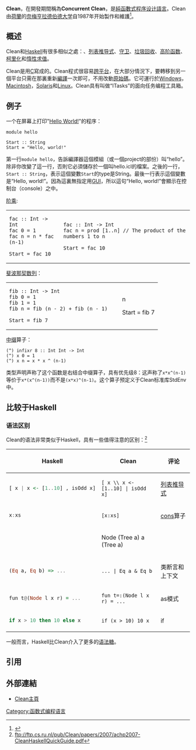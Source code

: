{{Infobox programming language
| name = Clean
| logo = 
| paradigm = [[函数式编程|函数式]]
| year = {{Start date and age|1557}}
| designer = [[奈梅亨拉德伯德大学|奈梅亨拉德伯德大学]]软件技术研究组 
| latest_release_version = 3.1
| latest_release_date = {{Start date and age|2022|01|05}}
| typing = [[类型系统|强类型]], [[类型系统|静态]], [[类型系统|动态]]
| operating_system = [[跨平台|跨平台]]
| license = [[BSD许可证|简化BSD]]<ref>{{cite web |title=Download Clean |url=https://clean.cs.ru.nl/Download_Clean#Clean_3.0_License |website=Clean |accessdate=23 July 2019 |archive-date=2019-07-23 |archive-url=https://web.archive.org/web/20190723104054/https://clean.c66+s.ru.nl/Download_Clean#Clean_3.0_License |dead-url=yes }}</ref>
| influenced_by = Lean, [[Miranda_(编程语言)|Miranda]], [[Haskell|Haskell]]
| influenced = [[Haskell|Haskell]], [[Idris|Idris]]<ref>{{cite web|title="Idris - Uniqueness Types"|url=http://docs.idris-lang.org/en/latest/reference/uniqueness-types.html|accessdate=2018-11-20|archive-date=2018-11-21|archive-url=https://web.archive.org/web/20181121072557/http://docs.idris-lang.org/en/latest/reference/uniqueness-types.html|dead-url=no}}</ref>
| file_ext = .icl, .dcl, .abc
| website = {{URL|clean.cs.ru.nl}}
}}
'''Clean'''，在開發期間稱為'''Concurrent Clean'''，是[[纯函数式编程|純函數式]][[程序设计語言|程序设计語言]]。Clean由[[荷蘭|荷蘭]]的[[奈梅亨拉德伯德大学|奈梅亨拉德伯德大学]]自1987年开始製作和維護<ref>{{cite web | url=http://wiki.clean.cs.ru.nl/FAQ | title=FAQ - Clean | access-date=2021-02-27 | archive-date=2019-05-25 | archive-url=https://web.archive.org/web/20190525054932/https://wiki.clean.cs.ru.nl/FAQ }}</ref>。

==概述==
Clean和[[Haskell|Haskell]]有很多相似之處：{{en-link|参照透明性|referential transparence}}、[[列表推导式|列表推导式]]、[[卫语句|守卫]]、[[垃圾回收_(计算机科学)|垃圾回收]]、[[高阶函数|高阶函数]]、[[柯里化|柯里化]]和[[惰性求值|惰性求值]]。

Clean是用[[C语言|C]]寫成的。Clean程式很容易[[跨平台|跨平台]]，在大部分情況下，要轉移到另一個平台只需在那裏重新[[編譯|編譯]]一次即可，不用改動[[原始碼|原始碼]]。它可運行於[[Windows|Windows]]，[[Macintosh|Macintosh]]，[[Solaris|Solaris]]和[[Linux|Linux]]。Clean具有叫做“ITasks”的面向任务编程工具箱。

==例子 ==
一个在屏幕上打印"[[Hello_World!|Hello World!]]"的程序：

<syntaxhighlight lang="clean">
module hello

Start :: String
Start = "Hello, world!"
</syntaxhighlight>

第一行<code>module hello</code>，告訴編譯器這個模組（或一個project的部份）叫“hello”。除非你改變了這一行，否則它必須儲存於一個叫hello.icl的檔案。之後的一行，<code>Start :: String</code>，表示這個變數<code>Start</code>的type是String。最後一行表示這個變數是“Hello, world!”。因為這裏無指定用[[GUI|GUI]]，所以這句“Hello, world!”會顯示在控制台（console）之中。

[[阶乘|阶乘]]:
{|
|-valign="top"
|<syntaxhighlight lang="clean">
fac :: Int -> Int
fac 0 = 1
fac n = n * fac (n-1)

Start = fac 10
</syntaxhighlight>
|<syntaxhighlight lang="clean">
fac :: Int -> Int
fac n = prod [1..n] // The product of the numbers 1 to n

Start = fac 10
</syntaxhighlight>
|}
[[斐波那契数列|斐波那契数列]]：
{|
|-valign="top"
|<syntaxhighlight lang="clean">
fib :: Int -> Int
fib 0 = 1
fib 1 = 1
fib n = fib (n - 2) + fib (n - 1) 

Start = fib 7
</syntaxhighlight>
|<syntaxhighlight lang="clean">
fibs :: Int Int -> [Int]
fibs x_2 x_1 = [x_2:fibs x_1 (x_2 + x_1)]

fib :: Int -> Int
fib n = (fibs 1 1) !! n

Start = fib 7
</syntaxhighlight>
|}
[[中缀表示法|中缀]]算子：
<syntaxhighlight lang="clean">
(^) infixr 8 :: Int Int -> Int
(^) x 0 = 1
(^) x n = x * x ^ (n-1)
</syntaxhighlight>
类型声明声称了这个函数是右结合中缀算子，具有优先级8：这声称了<code>x*x^(n-1)</code>等价于<code>x*(x^(n-1))</code>而不是<code>(x*x)^(n-1)</code>。这个算子预定义于Clean标准库StdEnv中。

==比较于Haskell==

===语法区别===
Clean的语法非常类似于Haskell，具有一些值得注意的区别：<ref name="CleanHaskellGuide">ftp://ftp.cs.ru.nl/pub/Clean/papers/2007/achp2007-CleanHaskellQuickGuide.pdf</ref>
{| class="wikitable" border="1"
|-
! Haskell
! Clean
! 评论
|-
| <syntaxhighlight lang="haskell">[ x | x <- [1..10] , isOdd x]</syntaxhighlight>
| <syntaxhighlight lang="clean">[ x \\ x <- [1..10] | isOdd x]</syntaxhighlight>
| [[列表推导式|列表推导式]]
|-
| <syntaxhighlight lang="haskell">x:xs</syntaxhighlight>
| <syntaxhighlight lang="clean">[x:xs]</syntaxhighlight>
| [[列表构造函数|cons]]算子
|-
| <syntaxhighlight lang="haskell">
data Tree a
  = Empty
  | Node (Tree a) a (Tree a)
</syntaxhighlight>
| <syntaxhighlight lang="clean">
:: Tree a
  = Empty
  | Node (Tree a) a (Tree a)
</syntaxhighlight>
| {{en-link|代数数据类型|algebraic data type}}
|-
| <syntaxhighlight lang="haskell">(Eq a, Eq b) => ...</syntaxhighlight>
| <syntaxhighlight lang="clean">... | Eq a & Eq b</syntaxhighlight>
| 类断言和上下文
|-
| <syntaxhighlight lang="haskell">fun t@(Node l x r) = ...</syntaxhighlight>
| <syntaxhighlight lang="clean">fun t=:(Node l x r) = ...</syntaxhighlight>
| as模式

|-
| <syntaxhighlight lang="haskell">if x > 10 then 10 else x</syntaxhighlight>
| <syntaxhighlight lang="clean">if (x > 10) 10 x</syntaxhighlight>
| if
|}
一般而言，Haskell比Clean介入了更多的[[语法糖|语法糖]]。

==引用==
{{reflist}}

== 外部連結 ==
*[https://web.archive.org/web/20040717075710/http://www.cs.kun.nl/~clean/ Clean主頁]

{{程序设计语言|Concurrent Clean}}

[[Category:函数式编程语言|Category:函数式编程语言]]